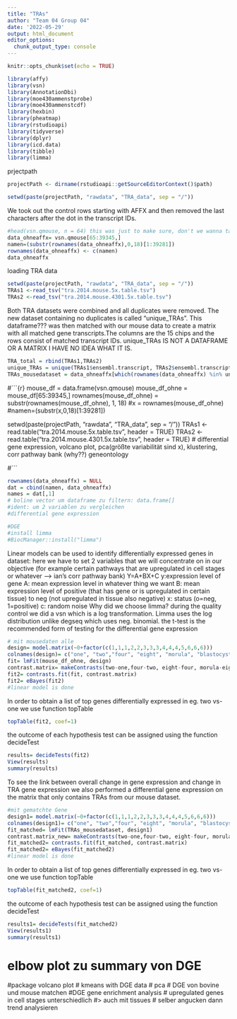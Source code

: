 ```yaml
---
title: "TRAs"
author: "Team 04 Group 04"
date: '2022-05-29'
output: html_document
editor_options: 
  chunk_output_type: console
---
```


```r
knitr::opts_chunk$set(echo = TRUE)
```

```r
library(affy)
library(vsn)
library(AnnotationDbi)
library(moe430ammenstprobe)
library(moe430ammenstcdf)
library(hexbin)
library(pheatmap)
library(rstudioapi)
library(tidyverse)
library(dplyr)
library(icd.data)
library(tibble)
library(limma)
```

prjectpath
```r
projectPath <- dirname(rstudioapi::getSourceEditorContext()$path)
```

```r
setwd(paste(projectPath, "rawdata", "TRA_data", sep = "/"))
```

We took out the control rows starting with AFFX and then removed the last characters after the dot in the transcript IDs.
```r
#head(vsn.qmouse, n = 64) this was just to make sure, don't we wanna take it out?
data_ohneaffx= vsn.qmouse[65:39345,]
namen=(substr(rownames(data_ohneaffx),0,18)[1:39281])
rownames(data_ohneaffx) <- c(namen)
data_ohneaffx
```

loading TRA data
```r
setwd(paste(projectPath, "rawdata", "TRA_data", sep = "/"))
TRAs1 <-read_tsv("tra.2014.mouse.5x.table.tsv")
TRAs2 <-read_tsv("tra.2014.mouse.4301.5x.table.tsv")
```

Both TRA datasets were combined and all duplicates were removed. The new dataset containing no duplicates is called "unique_TRAs". This dataframe??? was then matched with our mouse data to create a matrix with all matched gene transcripts.The columns are the 15 chips and the rows consist of matched transcript IDs.
unique_TRAs IS NOT A DATAFRAME OR A MATRIX I HAVE NO IDEA WHAT IT IS.
```r
TRA_total = rbind(TRAs1,TRAs2)
unique_TRAs = unique(TRAs1$ensembl.transcript, TRAs2$ensembl.transcript)
TRAs_mousedataset = data_ohneaffx[which(rownames(data_ohneaffx) %in% unique_TRAs),]
```


#```{r}
mouse_df = data.frame(vsn.qmouse)
mouse_df_ohne = mouse_df[65:39345,]
rownames(mouse_df_ohne) = substr(rownames(mouse_df_ohne), 1, 18)
#x = rownames(mouse_df_ohne)
#namen=(substr(x,0,18)[1:39281])

setwd(paste(projectPath, "rawdata", "TRA_data", sep = "/"))
TRAs1 <-read.table("tra.2014.mouse.5x.table.tsv", header = TRUE)
TRAs2 <-read.table("tra.2014.mouse.4301.5x.table.tsv", header = TRUE)
# differential gene expression, volcano plot, pca(größte variabilität sind x), klustering, corr pathway bank (why??) geneontology 


#```

```r
rownames(data_ohneaffx) = NULL
dat = cbind(namen, data_ohneaffx)
names = dat[,1]
# boline vector um dataframe zu filtern: data.frame[]
#ident: um 2 variablen zu vergleichen 
#differential gene expression 

```


````r
#DGE
#install limma
#BiocManager::install("limma")
`````
Linear models can be used to identify differentially expressed genes in dataset: here we have to set 2 variables that we will concentrate on in our objective (for example certain pathways that are upregulated in cell stages or whatever --> ian's corr pathway bank)
Y=A+BX+C
y:expression level of gene 
A: mean expression level in whatever thing we want
B: mean expression level of positive (that has gene or is upregulated in certain tissue) to neg (not upregulated in tissue also negative)
x: status (o=neg, 1=positive)
c: random noise
Why did we choose limma? during the quality control we did a vsn which is a log transformation. Limma uses the log distribution unlike degseq which uses neg. binomial. the t-test is the recommended form of testing for the differential gene expression
`````r
# mit mousedaten alle
design= model.matrix(~0+factor(c(1,1,1,2,2,3,3,3,4,4,4,5,6,6,6)))
colnames(design)= c("one", "two","four", "eight", "morula", "blastocyst")
fit= lmFit(mouse_df_ohne, design)
contrast.matrix= makeContrasts(two-one,four-two, eight-four, morula-eight, blastocyst-morula,levels = design)
fit2= contrasts.fit(fit, contrast.matrix)
fit2= eBayes(fit2)
#linear model is done
`````
In order to obtain a list of top genes differentially expressed in eg. two vs-one we use function topTable
```r
topTable(fit2, coef=1)
```
the outcome of each hypothesis test can be assigned using the function decideTest
```r
results= decideTests(fit2)
View(results)
summary(results)
```
To see the link between overall change in gene expression and change in TRA gene expression we also performed a differential gene expression on the matrix that only contains TRAs from our mouse dataset.
```r
#mit gematchte Gene
design1= model.matrix(~0+factor(c(1,1,1,2,2,3,3,3,4,4,4,5,6,6,6)))
colnames(design1)= c("one", "two","four", "eight", "morula", "blastocyst")
fit_matched= lmFit(TRAs_mousedataset, design1)
contrast.matrix_new= makeContrasts(two-one,four-two, eight-four, morula-eight, blastocyst-morula,levels = design1)
fit_matched2= contrasts.fit(fit_matched, contrast.matrix)
fit_matched2= eBayes(fit_matched2)
#linear model is done
```
In order to obtain a list of top genes differentially expressed in eg. two vs-one we use function topTable
```r
topTable(fit_matched2, coef=1)
```
the outcome of each hypothesis test can be assigned using the function decideTest
```r
results1= decideTests(fit_matched2)
View(results1)
summary(results1)
```
# elbow plot zu summary von DGE
#package volcano plot
# kmeans with DGE data
# pca
# DGE von bovine und mouse matchen
#DGE gene enrichment analysis
# upregulated genes in cell stages unterschiedlich
#> auch mit tissues
# selber angucken dann trend analysieren
